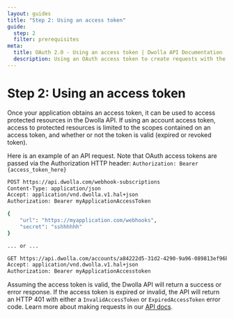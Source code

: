 ```yaml
---
layout: guides
title: "Step 2: Using an access token"
guide:
  step: 2
  filter: prerequisites
meta:
  title: OAuth 2.0 - Using an access token | Dwolla API Documentation
  description: Using an OAuth access token to create requests with the Dwolla API
---
```


# Step 2: Using an access token

Once your application obtains an access token, it can be used to access protected resources in the Dwolla API. If using an account access token, access to protected resources is limited to the scopes contained on an access token, and whether or not the token is valid (expired or revoked token).

Here is an example of an API request. Note that OAuth access tokens are passed via the Authorization HTTP header:
`Authorization: Bearer {access_token_here}`

```bash
POST https://api.dwolla.com/webhook-subscriptions
Content-Type: application/json
Accept: application/vnd.dwolla.v1.hal+json
Authorization: Bearer myApplicationAccessToken

{
    "url": "https://myapplication.com/webhooks",
    "secret": "sshhhhhh"
}

... or ...

GET https://api.dwolla.com/accounts/a84222d5-31d2-4290-9a96-089813ef96b3/transfers
Accept: application/vnd.dwolla.v1.hal+json
Authorization: Bearer myApplicationAccesstoken
```

Assuming the access token is valid, the Dwolla API will return a success or error response. If the access token is expired or invalid, the API will return an HTTP 401 with either a `InvalidAccessToken` or `ExpiredAccessToken` error code. Learn more about making requests in our [API docs](https://docs.dwolla.com/#making-requests).
